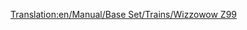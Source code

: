 [[Translation:en/Manual/Base Set/Trains/Wizzowow Z99]]
{{en/Manual/Base Set/Trains/Trains|Image=[[File:en/Manual/Base Set/Trains/Wizzowowz99.png]]
|Cost=£62,109 ($124,218)
|Speed=321 kph (200 mph)
|Weight=95 t
|Power=5,000 hp (3,730 kW)
|Annual=£3,234 ($6,468)
|Designed=1999
|Lifespan=20 
|Capacity=N/A
|Description=The only monorail engine in toyland, far stronger than the conventional rail toyland trains.
|Real-life=Fictional
}}